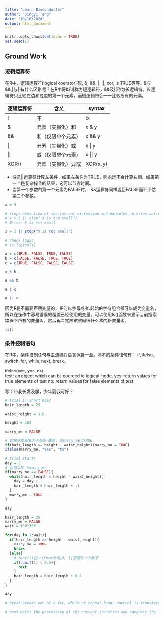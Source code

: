 ```yaml
---
title: "Learn Bioconducter"
author: "Jingyi Tang"
date: "10/16/2020"
output: html_document
---
```


```r

knitr::opts_chunk$set(echo = TRUE)
set.seed(1)

```

## Ground Work

### 逻辑运算符

在R中，逻辑运算符(logical operator)有!, &, &&, |, ||, xor, is TRUE等等。&与&&,|与||有什么区别呢？在R中将&和|称为短逻辑符，&&及||称为长逻辑符。长逻辑符只比较左边和右边的第一个元素，而短逻辑符会一一比较所有的元素。

逻辑运算符      |         含义        |    syntax
--------------- | ------------------- | ---------------
!               | 不                  | !x
&               | 元素（矢量化）和    | x & y
&&              | 和（仅限单个元素）  | x && y
\|              | 元素（矢量化）或    | x \| y
\|\|            | 或（仅限单个元素）  | x \|\| y
XOR()           | 元素（矢量化）异或  | XOR(x, y)

* 注意||运算符计算左条件，如果左条件为TRUE，则永远不会计算右侧。如果第一个是复杂操作的结果，这可以节省时间。  
* 当第一个参数的第一个元素为FALSE时， &&运算符同样返回FALSE而不评估第二个参数。

```r

x = 5

# stops execution of the current expression and executes an error action.
# x > 6 || stop("X is too small")
# Error: X is too small

x > 3 || stop("X is too small")

# check logic
# is.logical()

a = c(TRUE, FALSE, TRUE, FALSE)
b = c(FALSE, FALSE, TRUE, TRUE)
c = c(TRUE, FALSE, FALSE, FALSE)

a & b

a && b

a | c

a || c

```

因为R是不需要声明变量的，任何以字母或者.起始的字符组合都可以成为变量名，所以在操作中容易错误的覆盖已经使用的变量。可以使用ls()函数来显示当前搜索路径下所有的变量名，然后再决定应该使用很什么样的新变量名。

```r

ls()

```

### 条件控制语句

在R中，条件控制语句与主流编程语言保持一至。基本的条件语句有： if, ifelse, switch, for, while, next, break。

ifelse(test, yes, no)  
test: an object which can be coerced to logical mode.
yes: return values for true elements of test
no: return values for false elements of test

写：带我长发及腰，少年娶我可好？

```r

# trial 1: short hair
hair_length = 25

waist_height = 110

height = 162

marry_me = FALSE

# 如果头发长度大于身高-腰高，则marry_me为TRUE
if(hair_length >= height - waist_height){marry_me = TRUE}
ifelse(marry_me, "Yes", "No")

# trial start!
day = 0
# 也可以写 !marry_me
if(marry_me == FALSE){
  while(hair_length < height - waist_height){
    day = day + 1
    hair_length = hair_length + .1
  }
  marry_me = TRUE
}

day

hair_length = 25
marry_me = FALSE
wait = 100*365

for(day in 1:wait){
  if(hair_length >= height - waist_height){
    marry_me = TRUE
    break
  }else{
    # runif()在uniform分布[0, 1]里随机一个数字
    if(runif(1) < 0.5){
      next
    } 
    hair_length = hair_length + 0.1
  }
}

day

# break breaks out of a for, while or repeat loop; control is transferred to the first statement outside the inner-most loop. 

# next halts the processing of the current iteration and advances the looping index. Both break and next apply only to the innermost of nested loops.

```

